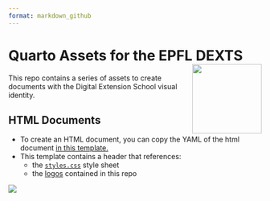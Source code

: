 ```yaml
---
format: markdown_github
---
```


# Quarto Assets for the EPFL DEXTS <a href="https://www.epfl.ch/education/continuing-education/"><img src="https://raw.githubusercontent.com/epfl-exts/exts-quarto-assets/main/logos/Extension-school-logo-2023-positif.png" align="right" height="138"/></a>

This repo contains a series of assets to create documents with the Digital Extension School visual identity.

## HTML Documents

- To create an HTML document, you can copy the YAML of the html document [in this template.](/templates/document.qmd)
- This template contains a header that references:
  - the [`styles.css`](/themes/styles.css) style sheet
  - the [logos](/logos) contained in this repo


![](/images/html-document.png)
